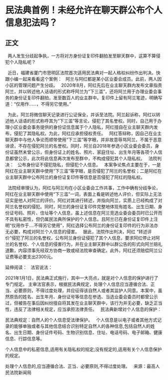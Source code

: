 # 民法典首例！未经允许在聊天群公布个人信息犯法吗？
## 正文
 
两人发生分歧起争执，一方将对方身份证复印件翻拍发至聊天群中，这算不算侵犯个人隐私呢？
 

 
近日，福建省厦门市思明区法院首次适用民法典对一起人格权纠纷作出判决。快跟小编一起来看看这个案例：
 
阿兰与阿红都是某小区业委会成员。此前，两人因小区的管理问题产生分歧。
 
2020年8月，阿红先后在业主聊天群内发布文章指责阿兰，并以转述他人话语的形式称呼阿兰为“下三滥”，还将阿兰用于办理业委会事务的身份证复印件翻拍，发至数百人的业主群中。复印件上留有阿兰笔迹，明确写道：“仅用作……，不得另它使用。”
 

 
为此，阿兰将微信聊天记录进行公证保全，并诉至法院。阿兰起诉称，阿红以转述他人话语的形式称呼其为“下三滥”等言论，侵犯了其名誉权。同时，自己用于办理小区业委会事务提供的身份证信息属于个人隐私，阿红擅自在业主聊天群内发布，侵犯了其隐私权。为此，阿红应承担侵权责任。
 
阿红答辩称，因自己在业主聊天群中与他人争论而顺带使用“下三滥”等字眼，并非故意辱骂阿兰，不属于恶意诽谤，不存在侵犯阿兰的名誉权。同时，阿兰自2018年参选小区业委会委员，身份证虽然未曾公示，但身份证上的姓名、照片、家庭住址、出生年月等各项个人信息都曾公示，此次将此信息再次发布至群中，不构成侵犯其个人隐私权。
 
法院判决：
 
公布身份证不侵犯隐私，但侵犯个人信息。
 
本案争论焦点主要在于，一是阿红在业主聊天群中使用“下三滥”等字眼，是否侵犯了阿兰的名誉权；二是阿红在业主聊天群中公布阿兰的身份证复印件等信息是否侵犯了阿红的隐私权。
 

 
法院经审理认为，阿红与阿兰均在小区业委会工作共事，工作中确有分歧争论，阿红在业主聊天群中使用“下三滥”一词，表面上看是转述他人评价，但实际上无法证实是他人对阿兰的评价。阿红对其进行转述，并指向阿兰，实质上已经构成了对阿兰名誉权的侵犯。同时，阿兰的身份证复印件完整地体现有姓名、出生日期、身份证号码、照片、住址等个人信息，虽上述信息在阿兰竞选业委会委员时已公开而不具有私密性，但仍属民法典所保护的个人信息。且阿兰已在身份证复印件上注明“仅用作于....不得另它使用”，阿红选择公布阿兰的身份证复印件的行为非法亦无必要，构成对阿兰个人信息的侵害。
 
据此，法院作出判决，阿红 “转述评价”侵犯了阿兰的名誉权，公布阿兰身份证侵犯了其个人信息，要求阿红停止对阿兰的名誉权、个人信息的侵害行为，并在业主聊天群中以群公告的形式向阿兰赔礼道歉，内容须事先经双方协商一致或经法院审查确定。此外，阿红还须赔偿阿兰公证费等必要支出2300元。
 


延伸阅读：
 
法官说法：

2021年1月1日，民法典正式施行，其中一大亮点，就是对个人信息的保护进行了专门规定。
主审法官表示，根据民法典规定，处理个人信息应当遵循合法、正当、必要原则，不得过度处理，并应征得该自然人或者其监护人同意。本案中，虽然原告的姓名、出生年月、身份证号等信息在参选、当选业委会委员时都曾公示过，但被告在事后因纠纷擅自将其发在业主聊天群中，该行为并无必要，缺乏正当性，违反了法律相关规定，应当承担法律责任。
 
民法典新增对个人信息的保护：

民法典规定：自然人的个人信息受法律保护。
 
个人信息是以电子或者其他方式记录的能够单独或者与其他信息结合识别特定自然人的各种信息,包括自然人的姓名、出生日期、身份证件号码、生物识别信息、住址、电话号码、电子邮箱、健康信息、行踪信息等。 

个人信息中的私密信息,适用有关隐私权的规定;没有规定的,适用有关个人信息保护的规定。 

处理个人信息的,应当遵循合法、正当、必要原则,不得过度处理。
 
来源：最高人民法院新闻局
